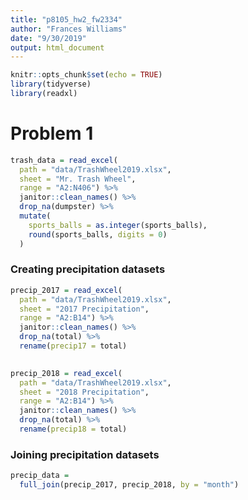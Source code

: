 ```yaml
---
title: "p8105_hw2_fw2334"
author: "Frances Williams"
date: "9/30/2019"
output: html_document
---
```


```r
knitr::opts_chunk$set(echo = TRUE)
library(tidyverse)
library(readxl)
```

# Problem 1
```r
trash_data = read_excel(
  path = "data/TrashWheel2019.xlsx",
  sheet = "Mr. Trash Wheel",
  range = "A2:N406") %>% 
  janitor::clean_names() %>% 
  drop_na(dumpster) %>% 
  mutate(
    sports_balls = as.integer(sports_balls),
    round(sports_balls, digits = 0)
  )

```

### Creating precipitation datasets
```r
precip_2017 = read_excel(
  path = "data/TrashWheel2019.xlsx",
  sheet = "2017 Precipitation",
  range = "A2:B14") %>%
  janitor::clean_names() %>% 
  drop_na(total) %>% 
  rename(precip17 = total)

    
precip_2018 = read_excel(
  path = "data/TrashWheel2019.xlsx",
  sheet = "2018 Precipitation",
  range = "A2:B14") %>%
  janitor::clean_names() %>% 
  drop_na(total) %>% 
  rename(precip18 = total)
```


### Joining precipitation datasets
```r
precip_data = 
  full_join(precip_2017, precip_2018, by = "month")
```

